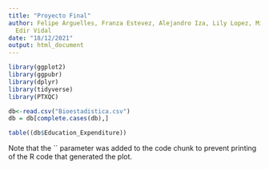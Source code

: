 ---
title: "Proyecto Final"
author: Felipe Arguelles, Franza Estevez, Alejandro Iza, Lily Lopez, Mia Townsend,
  Edir Vidal
date: "18/12/2021"
output: html_document
---

```{r setup,include=FALSE}
library(ggplot2)
library(ggpubr)
library(dplyr)
library(tidyverse)
library(PTXQC) 
```

```{r}
db<-read.csv("Bioestadistica.csv")
db = db[complete.cases(db),]
```


```{r}
table((db$Education_Expenditure))
```

Note that the `` parameter was added to the code chunk to prevent printing of the R code that generated the plot.
